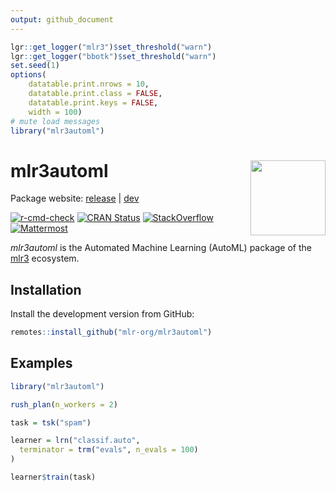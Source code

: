 ```yaml
---
output: github_document
---
```


```r
lgr::get_logger("mlr3")$set_threshold("warn")
lgr::get_logger("bbotk")$set_threshold("warn")
set.seed(1)
options(
    datatable.print.nrows = 10,
    datatable.print.class = FALSE,
    datatable.print.keys = FALSE,
    width = 100)
# mute load messages
library("mlr3automl")
```

# mlr3automl <img src="man/figures/logo.png" align="right" width = "120" />

Package website: [release](https://mlr3automl.mlr-org.com/) | [dev](https://mlr3automl.mlr-org.com/dev/)

<!-- badges: start -->
[![r-cmd-check](https://github.com/mlr-org/mlr3automl/actions/workflows/r-cmd-check.yml/badge.svg)](https://github.com/mlr-org/mlr3automl/actions/workflows/r-cmd-check.yml)
[![CRAN Status](https://www.r-pkg.org/badges/version-ago/mlr3automl)](https://cran.r-project.org/package=mlr3automl)
[![StackOverflow](https://img.shields.io/badge/stackoverflow-mlr3-orange.svg)](https://stackoverflow.com/questions/tagged/mlr3)
[![Mattermost](https://img.shields.io/badge/chat-mattermost-orange.svg)](https://lmmisld-lmu-stats-slds.srv.mwn.de/mlr_invite/)
<!-- badges: end -->

*mlr3automl* is the Automated Machine Learning (AutoML) package of the [mlr3](https://mlr-org.com/) ecosystem.

## Installation

Install the development version from GitHub:

```r
remotes::install_github("mlr-org/mlr3automl")
```

## Examples

```r
library("mlr3automl")

rush_plan(n_workers = 2)

task = tsk("spam")

learner = lrn("classif.auto",
  terminator = trm("evals", n_evals = 100)
)

learner$train(task)
```
